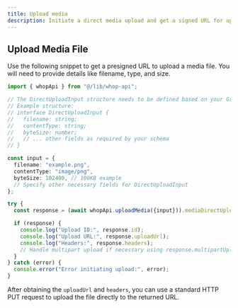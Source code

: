 ```yaml
---
title: Upload media
description: Initiate a direct media upload and get a signed URL for uploading a file.
---
```


## Upload Media File

Use the following snippet to get a presigned URL to upload a media file. You will need to provide details like filename, type, and size.

```typescript
import { whopApi } from "@/lib/whop-api";

// The DirectUploadInput structure needs to be defined based on your GraphQL schema
// Example structure:
// interface DirectUploadInput {
//   filename: string;
//   contentType: string;
//   byteSize: number;
//   // ... other fields as required by your schema
// }

const input = {
  filename: "example.png",
  contentType: "image/png",
  byteSize: 102400, // 100KB example
  // Specify other necessary fields for DirectUploadInput
};

try {
  const response = (await whopApi.uploadMedia({input})).mediaDirectUpload;

  if (response) {
    console.log("Upload ID:", response.id);
    console.log("Upload URL:", response.uploadUrl);
    console.log("Headers:", response.headers);
    // Handle multipart upload if necessary using response.multipartUploadId and response.multipartUploadUrls
  }
} catch (error) {
  console.error("Error initiating upload:", error);
}
```

After obtaining the `uploadUrl` and `headers`, you can use a standard HTTP PUT request to upload the file directly to the returned URL.
